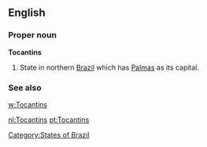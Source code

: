 ==English==

===Proper noun===
'''Tocantins'''

# State in northern [[Brazil]] which has [[Palmas]] as its capital.

===See also===
[[w:Tocantins]]

[[Category:States of Brazil]]

[[nl:Tocantins]]
[[pt:Tocantins]]